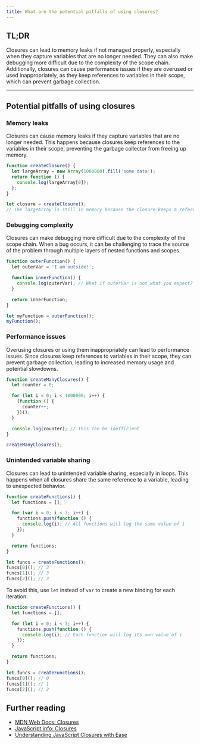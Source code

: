```yaml
---
title: What are the potential pitfalls of using closures?
---
```


## TL;DR

Closures can lead to memory leaks if not managed properly, especially when they capture variables that are no longer needed. They can also make debugging more difficult due to the complexity of the scope chain. Additionally, closures can cause performance issues if they are overused or used inappropriately, as they keep references to variables in their scope, which can prevent garbage collection.

---

## Potential pitfalls of using closures

### Memory leaks

Closures can cause memory leaks if they capture variables that are no longer needed. This happens because closures keep references to the variables in their scope, preventing the garbage collector from freeing up memory.

```js
function createClosure() {
  let largeArray = new Array(1000000).fill('some data');
  return function () {
    console.log(largeArray[0]);
  };
}

let closure = createClosure();
// The largeArray is still in memory because the closure keeps a reference to it
```

### Debugging complexity

Closures can make debugging more difficult due to the complexity of the scope chain. When a bug occurs, it can be challenging to trace the source of the problem through multiple layers of nested functions and scopes.

```js
function outerFunction() {
  let outerVar = 'I am outside!';

  function innerFunction() {
    console.log(outerVar); // What if outerVar is not what you expect?
  }

  return innerFunction;
}

let myFunction = outerFunction();
myFunction();
```

### Performance issues

Overusing closures or using them inappropriately can lead to performance issues. Since closures keep references to variables in their scope, they can prevent garbage collection, leading to increased memory usage and potential slowdowns.

```js
function createManyClosures() {
  let counter = 0;

  for (let i = 0; i < 1000000; i++) {
    (function () {
      counter++;
    })();
  }

  console.log(counter); // This can be inefficient
}

createManyClosures();
```

### Unintended variable sharing

Closures can lead to unintended variable sharing, especially in loops. This happens when all closures share the same reference to a variable, leading to unexpected behavior.

```js
function createFunctions() {
  let functions = [];

  for (var i = 0; i < 3; i++) {
    functions.push(function () {
      console.log(i); // All functions will log the same value of i
    });
  }

  return functions;
}

let funcs = createFunctions();
funcs[0](); // 3
funcs[1](); // 3
funcs[2](); // 3
```

To avoid this, use `let` instead of `var` to create a new binding for each iteration:

```js
function createFunctions() {
  let functions = [];

  for (let i = 0; i < 3; i++) {
    functions.push(function () {
      console.log(i); // Each function will log its own value of i
    });
  }

  return functions;
}

let funcs = createFunctions();
funcs[0](); // 0
funcs[1](); // 1
funcs[2](); // 2
```

## Further reading

- [MDN Web Docs: Closures](https://developer.mozilla.org/en-US/docs/Web/JavaScript/Closures)
- [JavaScript.info: Closures](https://javascript.info/closure)
- [Understanding JavaScript Closures with Ease](https://medium.com/dailyjs/i-never-understood-javascript-closures-9663703368e8)
